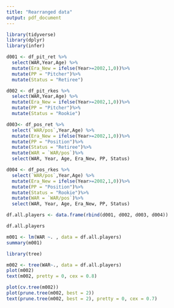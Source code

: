 ```yaml
---
title: "Rearranged data"
output: pdf_document
---
```


```r
library(tidyverse)
library(dplyr)
library(infer)
```

```r
d001 <- df_pit_ret %>%
  select(WAR,Year,Age) %>%
  mutate(Era_New = ifelse(Year>=2002,1,0))%>%
  mutate(PP = "Pitcher")%>%
  mutate(Status = "Retiree")

d002 <- df_pit_rkes %>%
  select(WAR,Year,Age) %>%
  mutate(Era_New = ifelse(Year>=2002,1,0))%>%
  mutate(PP = "Pitcher")%>%
  mutate(Status = "Rookie")

d003<- df_pos_ret %>%
  select(`WAR/pos`,Year,Age) %>%
  mutate(Era_New = ifelse(Year>=2002,1,0))%>%
  mutate(PP = "Position")%>%
  mutate(Status = "Retiree")%>%
  mutate(WAR = `WAR/pos`)%>%
  select(WAR, Year, Age, Era_New, PP, Status)

d004 <- df_pos_rkes %>%
  select(`WAR/pos`,Year,Age) %>%
  mutate(Era_New = ifelse(Year>=2002,1,0))%>%
  mutate(PP = "Position")%>%
  mutate(Status = "Rookie")%>%
  mutate(WAR = `WAR/pos`)%>%
  select(WAR, Year, Age, Era_New, PP, Status)

df.all.players <- data.frame(rbind(d001, d002, d003, d004))

df.all.players
```
```r
m001 <- lm(WAR ~. , data = df.all.players)
summary(m001)
```

```r
library(tree)

m002 <- tree(WAR~., data = df.all.players)
plot(m002)
text(m002, pretty = 0, cex = 0.8)

plot(cv.tree(m002))
plot(prune.tree(m002, best = 2))
text(prune.tree(m002, best = 2), pretty = 0, cex = 0.7)


```

